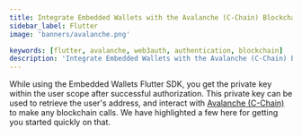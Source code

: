 ```yaml
---
title: Integrate Embedded Wallets with the Avalanche (C-Chain) Blockchain in Flutter
sidebar_label: Flutter
image: 'banners/avalanche.png'

keywords: [flutter, avalanche, web3auth, authentication, blockchain]
description: 'Integrate Embedded Wallets with the Avalanche (C-Chain) Blockchain in Flutter | Embedded Wallets'
---
```



<SEO
  title="Integrate Embedded Wallets with the Avalanche (C-Chain) Blockchain in Flutter"
  description="Integrate Embedded Wallets with the Avalanche (C-Chain) Blockchain in Flutter | Embedded Wallets"
  image="https://web3auth.io/docs/banners/avalanche.png"
  slug="/embedded-wallets/connect-blockchain/evm/avalanche/flutter"
/>

While using the Embedded Wallets Flutter SDK, you get the private key within the user scope after successful authorization. This private key can be used to retrieve the user's address, and interact with [Avalanche (C-Chain)](https://www.avax.network/) to make any blockchain calls. We have highlighted a few here for getting you started quickly on that.

<EVMInteraction />
